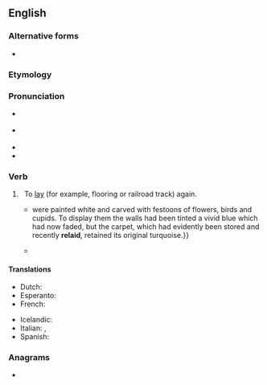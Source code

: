 {{also|relay}}
==English==

===Alternative forms===
* {{l|en|relay#Etymology 2}}

===Etymology===
{{prefix|en|re|lay}}

===Pronunciation===
* {{a|UK}} {{IPA|en|/ˌɹiːˈleɪ/}}
* {{a|US}} {{IPA|en|/ˌɹiˈleɪ/}}
* {{rhymes|en|iːleɪ}}
* {{homophones|en|relay}}

===Verb===
{{en-verb|re-lays|re-laying|re-laid}}

# {{lb|en|transitive}}&nbsp; To [[lay]] (for example, flooring or railroad track) again.
#: {{ux|en|He had to '''re-lay''' the tiles because the cement was too dry.}}
#* {{quote-book|en|year=1963|author={{w|Margery Allingham}}
|title={{w|The China Governess}}
|chapter=1|url=http://openlibrary.org/works/OL2004261W
|passage=The half-dozen pieces {{...}} were painted white and carved with festoons of flowers, birds and cupids. To display them the walls had been tinted a vivid blue which had now faded, but the carpet, which had evidently been stored and recently '''relaid''', retained its original turquoise.}}
#* {{quote-journal|en|date=2019 November 6|author=Andy Coward|title=Fuelling additional rail freight traffic|journal=Rail|page=58|text=BP '''re-laid''' and extended the track to provide two half-length loading roads, two half-length stabling sidings, and a reception siding.}}

====Translations====
{{trans-top|to lay again}}
* Dutch: {{t|nl|herleggen}}
* Esperanto: {{t|eo|remeti}}
* French: {{t+|fr|remettre}}
{{trans-mid}}
* Icelandic: {{t|is|endurleggja}}
* Italian: {{t|it|ricollocare}}, {{t+|it|rimettere}}
* Spanish: {{t+|es|reponer}}
{{trans-bottom}}

===Anagrams===
* {{anagrams|en|a=aelry|Arely|Arley|Early|Layer|Leary|Raley|Rayle|early|layer|leary}}